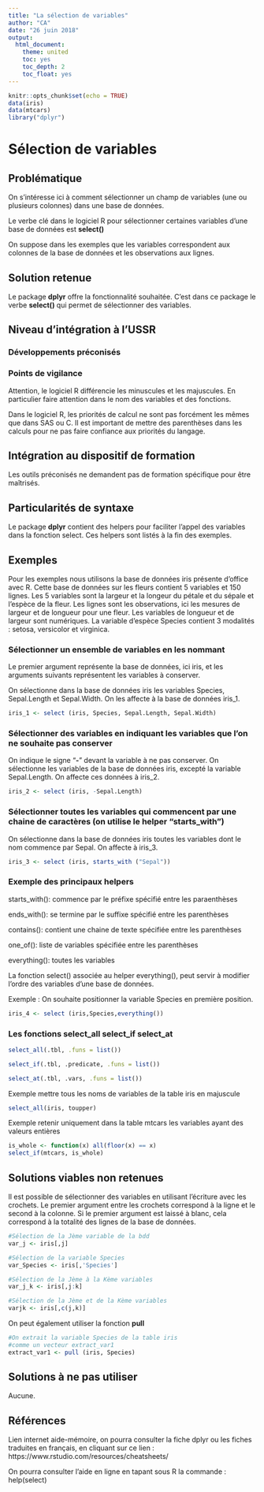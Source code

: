 ---
title: "La sélection de variables"
author: "CA"
date: "26 juin 2018"
output:
  html_document:
    theme: united
    toc: yes
    toc_depth: 2
    toc_float: yes
---

```{r setup, include=FALSE}
knitr::opts_chunk$set(echo = TRUE)
data(iris)
data(mtcars)
library("dplyr")
```
# Sélection de variables

## Problématique

On s'intéresse ici à comment sélectionner un champ de variables (une ou plusieurs colonnes) dans une base de données.

Le verbe clé dans le logiciel R pour sélectionner certaines variables d'une base de données est **select()**

On suppose dans les exemples que les variables correspondent aux colonnes de la base de données et les observations aux lignes.

## Solution retenue

Le package **dplyr** offre la fonctionnalité souhaitée.
C'est dans ce package le verbe **select()** qui permet de sélectionner des variables. 

## Niveau d'intégration à l'USSR

### Développements préconisés



### Points de vigilance

Attention, le logiciel R différencie les minuscules et les majuscules.
En particulier faire attention dans le nom des variables et des fonctions. 

Dans le logiciel R, les priorités de calcul ne sont pas forcément les mêmes que dans SAS ou C.
Il est important de mettre des parenthèses dans les calculs pour ne pas faire confiance aux priorités du langage. 

## Intégration au dispositif de formation

Les outils préconisés ne demandent pas de formation spécifique pour être maîtrisés.

## Particularités de syntaxe

Le package **dplyr** contient des helpers pour faciliter l'appel des variables dans la fonction select.
Ces helpers sont listés à la fin des exemples.

## Exemples

Pour les exemples nous utilisons la base de données iris présente d'office avec R.
Cette base de données sur les fleurs contient 5 variables et 150 lignes.
Les 5 variables sont la largeur et la longeur du pétale et du sépale et l'espèce de la fleur.
Les lignes sont les observations, ici les mesures de largeur et de longueur pour une fleur.
Les variables de longueur et de largeur sont numériques.
La variable d'espèce Species contient 3 modalités : setosa, versicolor et virginica.

### Sélectionner un ensemble de variables en les nommant

Le premier argument représente la base de données, ici iris, et les arguments suivants représentent les variables à conserver.

On sélectionne dans la base de données iris les variables Species, Sepal.Length et Sepal.Width.
On les affecte à la base de données iris_1. 

```{r select by name}

iris_1 <- select (iris, Species, Sepal.Length, Sepal.Width)

```

### Sélectionner des variables en indiquant les variables que l'on ne souhaite pas conserver

On indique le signe "**-**" devant la variable à ne pas conserver.
On sélectionne les variables de la base de données iris, excepté la variable Sepal.Length.
On affecte ces données à iris_2.

```{r complémentaire}

iris_2 <- select (iris, -Sepal.Length)

```

### Sélectionner toutes les variables qui commencent par une chaine de caractères (on utilise le helper "starts_with") 

On sélectionne dans la base de données iris toutes les variables dont le nom commence par Sepal.
On affecte à iris_3.

```{r}

iris_3 <- select (iris, starts_with ("Sepal"))

```

### Exemple des principaux helpers

starts_with(): commence par le préfixe spécifié entre les paraenthèses

ends_with(): se termine par le suffixe spécifié entre les parenthèses

contains(): contient une chaine de texte spécifiée entre les parenthèses

one_of(): liste de variables spécifiée entre les parenthèses

everything(): toutes les variables

La fonction select() associée au helper everything(), peut servir à modifier l'ordre des variables d'une base de données.

Exemple : On souhaite positionner la variable Species en première position.
```{r}

iris_4 <- select (iris,Species,everything())

```
### Les fonctions select_all select_if select_at

```{r}

select_all(.tbl, .funs = list())

select_if(.tbl, .predicate, .funs = list())

select_at(.tbl, .vars, .funs = list())


```
Exemple mettre tous les noms de variables de la table iris en majuscule 

```{r}

select_all(iris, toupper)

```
Exemple retenir uniquement dans la table mtcars les variables ayant des valeurs entières

```{r}
is_whole <- function(x) all(floor(x) == x)
select_if(mtcars, is_whole)
```

## Solutions viables non retenues

Il est possible de sélectionner des variables en utilisant l'écriture avec les crochets.
Le premier argument entre les crochets correspond à la ligne et le second à la colonne.
Si le premier argument est laissé à blanc, cela correspond à la totalité des lignes de la base de données.

```{r crochets}

#Sélection de la Jème variable de la bdd
var_j <- iris[,j]

#Sélection de la variable Species
var_Species <- iris[,'Species']

#Sélection de la Jème à la Kème variables
var_j_k <- iris[,j:k]

#Sélection de la Jème et de la Kème variables
varjk <- iris[,c(j,k)]

```

On peut également utiliser la fonction **pull**

```{r pull}

#On extrait la variable Species de la table iris
#comme un vecteur extract_var1
extract_var1 <- pull (iris, Species)

```


## Solutions à ne pas utiliser

Aucune.

## Références

Lien internet aide-mémoire, on pourra consulter la fiche dplyr ou les fiches traduites en français, en cliquant sur ce lien :
https://www.rstudio.com/resources/cheatsheets/

On pourra consulter l'aide en ligne en tapant sous R la commande :
help(select)
